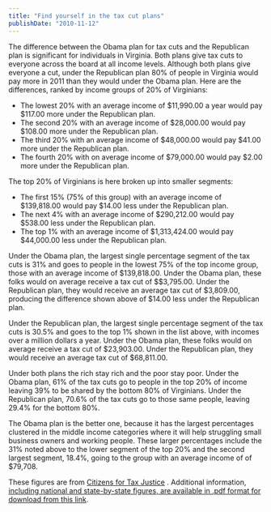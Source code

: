 ```yaml
---
title: "Find yourself in the tax cut plans"
publishDate: "2010-11-12"
---
```


The difference between the Obama plan for tax cuts and the Republican plan is significant for individuals in Virginia. Both plans give tax cuts to everyone across the board at all income levels. Although both plans give everyone a cut, under the Republican plan 80% of people in Virginia would pay more in 2011 than they would under the Obama plan. Here are the differences, ranked by income groups of 20% of Virginians:

- The lowest 20% with an average income of $11,990.00 a year would pay $117.00 more under the Republican plan.
- The second 20% with an average income of $28,000.00 would pay $108.00 more under the Republican plan.
- The third 20% with an average income of $48,000.00 would pay $41.00 more under the Republican plan.
- The fourth 20% with on average income of $79,000.00 would pay $2.00 more under the Republican plan.

The top 20% of Virginians is here broken up into smaller segments:

- The first 15% (75% of this group) with an average income of $139,818.00 would pay $14.00 less under the Republican plan.
- The next 4% with an average income of $290,212.00 would pay $538.00 less under the Republican plan.
- The top 1% with an average income of $1,313,424.00 would pay $44,000.00 less under the Republican plan.

Under the Obama plan, the largest single percentage segment of the tax cuts is 31% and goes to people in the lowest 75% of the top income group, those with an average income of $139,818.00. Under the Obama plan, these folks would on average receive a tax cut of $$3,795.00. Under the Republican plan, they would receive an average tax cut of $3,809.00, producing the difference shown above of $14.00 less under the Republican plan.

Under the Republican plan, the largest single percentage segment of the tax cuts is 30.5% and goes to the top 1% shown in the list above, with incomes over a million dollars a year. Under the Obama plan, these folks would on average receive a tax cut of $23,903.00. Under the Republican plan, they would receive an average tax cut of $68,811.00.

Under both plans the rich stay rich and the poor stay poor. Under the Obama plan, 61% of the tax cuts go to people in the top 20% of income leaving 39% to be shared by the bottom 80% of Virginians. Under the Republican plan, 70.6% of the tax cuts go to those same people, leaving 29.4% for the bottom 80%.

The Obama plan is the better one, because it has the largest percentages clustered in the middle income categories where it will help struggling small business owners and working people. These larger percentages include the 31% noted above to the lower segment of the top 20% and the second largest segment, 18.4%, going to the group with an average income of of $79,708.

These figures are from [Citizens for Tax Justice](http://www.ctj.org/) . Additional information, [including national and state-by-state figures, are available in .pdf format for download from this link](http://www.ctj.org/pdf/bushtaxcuts2010.pdf).
